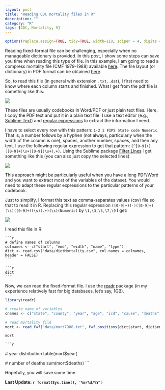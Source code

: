 ```yaml
---
layout: post
title: "Reading CDC mortality files in R"
description: ""
category: "R"
tags: [CDC, Mortality, R]
---
```


```r
options(replace.assign=TRUE, tidy=TRUE, width=110, scipen = 4, digits = 3)
```

Reading fixed-format file can be challenging, especially when no manageable dictionary is provided. In this post, I show some steps can save you time when reading this type of file. In this example, I am going to read a compress mortality file (CMF 1979-1988) available [here](http://www.cdc.gov/nchs/data_access/cmf.htm). The file layout (or dictionary) in PDF format can be obtained [here](http://www.cdc.gov/nchs/data/mortab/filelayout68_88.pdf).

So, to read this file (in general with extension `.txt`, `.dat`), I first need to know where each column starts and finished. What I get from the pdf file is something like this:

![](/img/mortalityLayout.png)

These files are usually codebooks in Word/PDF or just plain text files. Here, I copy the PDF text and put it in a plain text file. I use a text editor (e.g., [Sublime Text](https://www.sublimetext.com/)) and [regular expressions](https://en.wikipedia.org/wiki/Regular_expression) to extract the information I need.

I have to select every row with this pattern: `1-2 2 FIPS State code Numeric`. That is, a number follows by a hyphen (not always, particularly when the width of the column is one), spaces, another number, spaces, and then any text. I use the following regular expression to get that pattern: `(^[0-9]+).([0-9]+)\s+([0-9])\s+(.+)`. Using the Sublime package [Filter Lines](https://packagecontrol.io/packages/Filter%20Lines) I get something like this (you can also just copy the selected lines):

![](/img/filterLinesRaw.png)

This approach might be particularly useful when you have a long PDF/Word and you want to extract most of the variables of the dataset. You would need to adapt these regular expressions to the particular patterns of your codebook.

Just to simplify, I format this text as comma-separates values (csv) file so that to read it in R. Replacing this regular expression `([0-9]+)(-)([0-9]+)(\s)([0-9]+)(\s)(.+)(\s)(Numeric)` by `\1,\3,\5,\7,\9` I get:

![](/img/filterLinesCSV.png)

I read this file in R.

    ```r
    # define names of columns
    colnames <- c("start", "end", "width", "name", "type")
    dict <- read.csv("data/dictMortality.csv", col.names = colnames, header = FALSE)
    ```

    ```r
    dict
    ```
Now, we can read the fixed-format file. I use the [readr](https://github.com/hadley/readr) package (in my experience relatively fast for big databases, let's say, 1GB).

   ```r
   library(readr)

   # create name of variables
   cnames <- c("state", "county", "year", "age", "icd", "cause", "deaths")

   # read mortality file
   mort <- read_fwf("data/mort7988.txt", fwf_positions(dict$start, dict$end, cnames))
   ```

   ```r
   mort
   ```

    ```r
   # year distribution
   table(mort$year)

   # number of deaths
   sum(mort$deaths)
   ```

Hopefully, you will save some time.

**Last Update: `r format(Sys.time(), '%m/%d/%Y')`**
